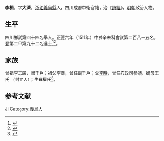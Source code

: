 {{Otheruses|other=名为李楫的其他人物|李楫}}
{{Otheruses|other=名为李大济的其他人物|李大济}}
{{明清人物信息框
| 姓名 = 李楫
| 原名 =
| 圖片名稱= 
| 圖片大小 =
| 圖片說明 = 
| 最高職務 =
| 國家 = 大明 
| 爵位 =
| 籍貫 = [[浙江|浙江]][[義烏縣|義烏縣]]
| 族裔 = 
| 旗籍 = 
| 字號 = 
| 諡號 =
| 出生日期 = 正月十一日
| 出生地點 =
| 逝世日期 = 卒年不詳 
| 逝世地點 =
| 墓葬 =
| 配偶 = 楊氏\何氏
| 親屬 = 曾祖李志廣，祖李謙，父[[李時_(成都中衛)|李時]]，嫡母王氏（封宜人）；生母權氏
| 出身 =
* 正德六年辛未科進士出身
| 經歷 =
| 著作 =  
}}
'''李楫'''{{BD|1473年||？年||}}，字'''大濟'''，[[浙江|浙江]][[義烏縣|義烏縣]]人，四川成都中衛官籍，治《[[詩經|詩經]]》，[[明朝|明朝]]政治人物。

== 生平 ==
四川鄉試第四十四名舉人。正德六年（1511年）中式辛未科會試第二百八十五名，登第二甲第九十二名進士<ref>{{Cite book|title=《皇明贡举考》卷五|last=（明）[[张朝瑞|张朝瑞]]|first=|publisher=《续修四库全书》史部第828册|year=|isbn=|location=|pages=}}</ref><ref>{{Cite book|title=贡举志五种 上|last=鲁小俊，江俊伟著|first=|publisher=武汉：武汉大学出版社|year=2009|isbn=978-7-307-07043-1|location=|pages=}}</ref>。

== 家族 ==
曾祖李志廣，贈千戶；祖父李謙，曾任副千戶；父[[李時_(成都中衛)|李時]]，曾任布政司參議。嫡母王氏 （封宜人）；生母權氏<ref>{{Cite book|title=天一阁藏明代科举录选刊 登科录 点校本|last=龚延明主编|first=|publisher=宁波出版社|year=2016|isbn=978-7-5526-2320-8|location=宁波|pages=|quote=《天一閣藏明代科舉錄選刊.登科錄》之《正德六年辛未科進士登科錄》}}</ref>。

== 参考文献 ==
{{reflist}}

{{正德六年辛未科殿試金榜}}

{{Authority control}}

{{DEFAULTSORT:Li李}}
[[Category:李姓|Ji]]
[[Category:義烏人|Category:義烏人]]


{{明朝人物小作品}}